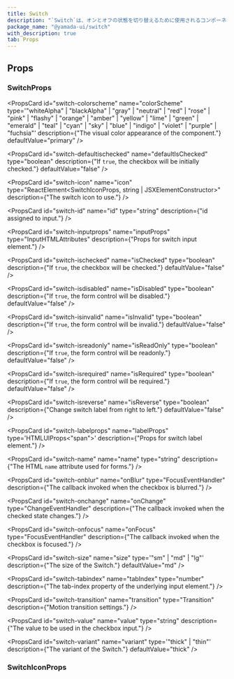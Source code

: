 ```yaml
---
title: Switch
description: "`Switch`は、オンとオフの状態を切り替えるために使用されるコンポーネントです。"
package_name: "@yamada-ui/switch"
with_description: true
tab: Props
---
```


## Props

### SwitchProps

<PropsCard
  id="switch-colorscheme"
  name="colorScheme"
  type='"whiteAlpha" | "blackAlpha" | "gray" | "neutral" | "red" | "rose" | "pink" | "flashy" | "orange" | "amber" | "yellow" | "lime" | "green" | "emerald" | "teal" | "cyan" | "sky" | "blue" | "indigo" | "violet" | "purple" | "fuchsia"'
  description={"The visual color appearance of the component."}
  defaultValue="primary"
/>

<PropsCard
  id="switch-defaultischecked"
  name="defaultIsChecked"
  type="boolean"
  description={"If `true`, the checkbox will be initially checked."}
  defaultValue="false"
/>

<PropsCard
  id="switch-icon"
  name="icon"
  type="ReactElement<SwitchIconProps,
  string | JSXElementConstructor<any>>"
  description={"The switch icon to use."}
/>

<PropsCard
  id="switch-id"
  name="id"
  type="string"
  description={"id assigned to input."}
/>

<PropsCard
  id="switch-inputprops"
  name="inputProps"
  type="InputHTMLAttributes<HTMLInputElement>"
  description={"Props for switch input element."}
/>

<PropsCard
  id="switch-ischecked"
  name="isChecked"
  type="boolean"
  description={"If `true`, the checkbox will be checked."}
  defaultValue="false"
/>

<PropsCard
  id="switch-isdisabled"
  name="isDisabled"
  type="boolean"
  description={"If `true`, the form control will be disabled."}
  defaultValue="false"
/>

<PropsCard
  id="switch-isinvalid"
  name="isInvalid"
  type="boolean"
  description={"If `true`, the form control will be invalid."}
  defaultValue="false"
/>

<PropsCard
  id="switch-isreadonly"
  name="isReadOnly"
  type="boolean"
  description={"If `true`, the form control will be readonly."}
  defaultValue="false"
/>

<PropsCard
  id="switch-isrequired"
  name="isRequired"
  type="boolean"
  description={"If `true`, the form control will be required."}
  defaultValue="false"
/>

<PropsCard
  id="switch-isreverse"
  name="isReverse"
  type="boolean"
  description={"Change switch label from right to left."}
  defaultValue="false"
/>

<PropsCard
  id="switch-labelprops"
  name="labelProps"
  type='HTMLUIProps<"span">'
  description={"Props for switch label element."}
/>

<PropsCard
  id="switch-name"
  name="name"
  type="string"
  description={"The HTML `name` attribute used for forms."}
/>

<PropsCard
  id="switch-onblur"
  name="onBlur"
  type="FocusEventHandler<HTMLInputElement>"
  description={"The callback invoked when the checkbox is blurred."}
/>

<PropsCard
  id="switch-onchange"
  name="onChange"
  type="ChangeEventHandler<HTMLInputElement>"
  description={"The callback invoked when the checked state changes."}
/>

<PropsCard
  id="switch-onfocus"
  name="onFocus"
  type="FocusEventHandler<HTMLInputElement>"
  description={"The callback invoked when the checkbox is focused."}
/>

<PropsCard
  id="switch-size"
  name="size"
  type='"sm" | "md" | "lg"'
  description={"The size of the Switch."}
  defaultValue="md"
/>

<PropsCard
  id="switch-tabindex"
  name="tabIndex"
  type="number"
  description={"The tab-index property of the underlying input element."}
/>

<PropsCard
  id="switch-transition"
  name="transition"
  type="Transition"
  description={"Motion transition settings."}
/>

<PropsCard
  id="switch-value"
  name="value"
  type="string"
  description={"The value to be used in the checkbox input."}
/>

<PropsCard
  id="switch-variant"
  name="variant"
  type='"thick" | "thin"'
  description={"The variant of the Switch."}
  defaultValue="thick"
/>

### SwitchIconProps

<PropsCard id="switchicon-isactive" name="isActive" type="boolean" />

<PropsCard id="switchicon-ischecked" name="isChecked" type="boolean" />

<PropsCard id="switchicon-isfocused" name="isFocused" type="boolean" />

<PropsCard id="switchicon-ishovered" name="isHovered" type="boolean" />
